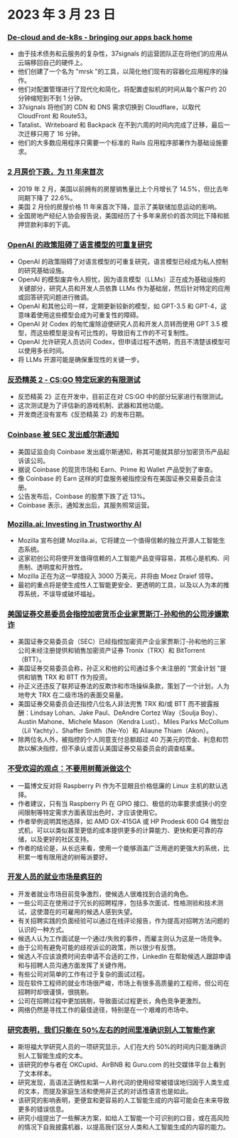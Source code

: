 

<CallToAction />

<Steps>

# 2023 年 3 月 23 日

### [De-cloud and de-k8s - bringing our apps back home](https://dev.37signals.com/bringing-our-apps-back-home/?ref=hackernewsgpt.com)

- 由于技术债务和云服务的复杂性，37signals 的运营团队正在将他们的应用从云端移回自己的硬件上。
- 他们创建了一个名为 "mrsk "的工具，以简化他们现有的容器化应用程序的操作。
- 他们对配置管理进行了现代化和简化，将配置虚拟机的时间从每个客户约 20 分钟缩短到不到 1 分钟。
- 37signals 将他们的 CDN 和 DNS 需求切换到 Cloudflare，以取代 CloudFront 和 Route53。
- Tatalist、Writeboard 和 Backpack 在不到六周的时间内完成了迁移，最后一次迁移只用了 16 分钟。
- 他们的大多数应用程序只需要一个标准的 Rails 应用程序部署作为基础设施要求。

### [2 月房价下跌，为 11 年来首次](https://www.wsj.com/articles/home-prices-fell-in-february-for-first-time-in-11-years-73df0107?ref=hackernewsgpt.com)

- 2019 年 2 月，美国以前拥有的房屋销售量比上个月增长了 14.5%，但比去年同期下降了 22.6%。
- 美国 2 月份的房屋价格 11 年来首次下降，显示了美联储加息运动的影响。
- 全国房地产经纪人协会报告说，美国经历了十多年来房价的首次同比下降和抵押贷款利率的下调。

### [OpenAI 的政策阻碍了语言模型的可重复研究](https://aisnakeoil.substack.com/p/openais-policies-hinder-reproducible?ref=hackernewsgpt.com)

- OpenAI 的政策阻碍了对语言模型的可重复研究，语言模型已经成为私人控制的研究基础设施。
- OpenAI 的模型废弃令人担忧，因为语言模型（LLMs）正在成为基础设施的关键部分，研究人员和开发人员依靠 LLMs 作为基础层，然后针对特定的应用或回答研究问题进行微调。
- OpenAI 和其他公司一样，定期更新较新的模型，如 GPT-3.5 和 GPT-4，这意味着使用这些模型会成为可重复性的障碍。
- OpenAI 对 Codex 的匆忙废除迫使研究人员和开发人员转而使用 GPT 3.5 模型，而这些模型是没有可比性的，导致旧有工作的不可复制性。
- OpenAI 允许研究人员访问 Codex，但申请过程不透明，而且不清楚该模型可以使用多长时间。
- 将 LLMs 开源可能是确保重现性的关键一步。

### [反恐精英 2 - CS:GO 特定玩家的有限测试](https://counter-strike.net/cs2?ref=hackernewsgpt.com)

- 反恐精英 2》正在开发中，目前正在对 CS:GO 中的部分玩家进行有限测试。
- 这次测试是为了评估新的游戏机制、武器和其他功能。
- 开发商还没有宣布《反恐精英 2》的发布日期。

### [Coinbase 被 SEC 发出威尔斯通知](https://www.reuters.com/legal/coinbase-issued-wells-notice-by-sec-2023-03-22/?ref=hackernewsgpt.com)

- 美国证监会向 Coinbase 发出威尔斯通知，称其可能就其部分加密货币产品起诉该公司。
- 据说 Coinbase 的现货市场和 Earn、Prime 和 Wallet 产品受到了审查。
- 像 Coinbase 的 Earn 这样的盯盘服务被指控没有在美国证券交易委员会注册。
- 公告发布后，Coinbase 的股票下跌了近 13%。
- Coinbase 表示，通知发出后，其服务照常运营。

### [Mozilla.ai: Investing in Trustworthy AI](https://blog.mozilla.org/en/mozilla/introducing-mozilla-ai-investing-in-trustworthy-ai/?ref=hackernewsgpt.com)

- Mozilla 宣布创建 Mozilla.ai，它将建立一个值得信赖的独立开源人工智能生态系统。
- 这家初创公司将使开发值得信赖的人工智能产品变得容易，其核心是机构、问责制、透明度和开放性。
- Mozilla 正在为这一举措投入 3000 万美元，并将由 Moez Draief 领导。
- 最初的重点将是使生成性人工智能更安全、更透明的工具，以及以人为本的推荐系统，不误导或破坏福祉。

### [美国证券交易委员会指控加密货币企业家贾斯汀-孙和他的公司涉嫌欺诈](https://www.sec.gov/news/press-release/2023-59?ref=hackernewsgpt.com)

- 美国证券交易委员会（SEC）已经指控加密资产企业家贾斯汀-孙和他的三家公司未经注册提供和销售加密资产证券 Tronix（TRX）和 BitTorrent（BTT）。
- 美国证券交易委员会称，孙正义和他的公司通过多个未注册的 "赏金计划 "提供和销售 TRX 和 BTT 作为投资。
- 孙正义还违反了联邦证券法的反欺诈和市场操纵条款，策划了一个计划，人为地夸大 TRX 在二级市场的表面交易量。
- 美国证券交易委员会还指控八位名人非法兜售 TRX 和/或 BTT 而不披露报酬：Lindsay Lohan、Jake Paul、DeAndre Cortez Way（Soulja Boy）、Austin Mahone、Michele Mason（Kendra Lust）、Miles Parks McCollum（Lil Yachty）、Shaffer Smith（Ne-Yo）和 Aliaune Thiam（Akon）。
- 除两位名人外，被指控的个人同意支付总额超过 40 万美元的罚金、利息和罚款以解决指控，但不承认或否认美国证券交易委员会的调查结果。

### [不受欢迎的观点：不要用树莓派做这个](https://set-inform.com/2021/08/24/unpopular-opinion-dont-use-a-raspberry-pi-for-that/?ref=hackernewsgpt.com)

- 一篇博文反对将 Raspberry Pi 作为不显眼且价格低廉的 Linux 主机的默认选择。
- 作者建议，只有当 Raspberry Pi 在 GPIO 接口、极低的功率要求或狭小的空间限制等特定需求方面表现出色时，才应该使用它。
- 作者举例说明其他选择，如 AMD GX-415GA 或 HP Prodesk 600 G4 微型台式机，可以以类似甚至更低的成本提供更多的计算能力、更快和更可靠的存储，以及更好的社区支持。
- 作者的结论是，从长远来看，使用一个能够涵盖广泛用途的更强大的系统，比积累一堆有限用途的树莓派要好。

### [开发人员的就业市场是疯狂的](https://old.reddit.com/r/ExperiencedDevs/comments/11xq5cz/the_developer_job_market_is_insane_right_now/?ref=hackernewsgpt.com)

- 开发者就业市场目前竞争激烈，使候选人很难找到合适的角色。
- 一些公司正在使用过于冗长的招聘程序，包括多次面试、性格测验和技术测试，这使潜在的可雇用的候选人感到失望。
- 有关招聘实践的负面经验可以通过在线评论报告，作为提高对招聘方法问题的认识的一种方式。
- 候选人认为工作面试是一个通过/失败的事件，而雇主则认为这是一场竞争。
- 由于公司有避免可能的歧视诉讼的政策，所以很少有反馈。
- 候选人不应该浪费时间去申请不合适的工作，LinkedIn 在帮助候选人跟踪申请和与招聘人员沟通方面发挥了关键作用。
- 有些公司对简单的工作有过于复杂的面试过程。
- 现在软件工程师的就业市场很严峻，市场上有很多高质量的工程师，但公司在招聘时却很谨慎，很挑剔。
- 公司在招聘过程中更加挑剔，导致面试过程更长，角色竞争更激烈。
- 网络仍然是寻找工作的最佳途径，特别是在一个艰难的市场中。

### [研究表明，我们只能在 50%左右的时间里准确识别人工智能作家](https://hai.stanford.edu/news/was-written-human-or-ai-tsu?ref=hackernewsgpt.com)

- 斯坦福大学研究人员的一项研究显示，人们在大约 50%的时间内只能准确识别人工智能生成的文本。
- 该研究的参与者在 OKCupid、AirBNB 和 Guru.com 的社交媒体平台上看到了文本样本。
- 研究发现，高语法正确性和第一人称代词的使用经常被错误地归因于人类生成的文本，而提及家庭生活和使用非正式的对话性语言也是如此。
- 该研究的影响表明，更便宜和更容易的人工智能生成的内容可能会在未来导致更多的错误信息。
- 研究小组提出了一些解决方案，如给人工智能一个可识别的口音，或在高风险的情况下自我披露机器，以提高我们区分人类和人工智能生成的内容的能力。

</Steps>
